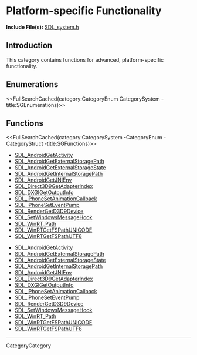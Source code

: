 
= Platform-specific Functionality =

'''Include File(s):'''  [http://hg.libsdl.org/SDL/file/default/include/SDL_system.h SDL_system.h]


== Introduction ==
This category contains functions for advanced, platform-specific functionality.

== Enumerations ==
<<FullSearchCached(category:CategoryEnum CategorySystem -title:SGEnumerations)>>

<!-- #== Structures == -->
<!-- #<<FullSearchCached(category:CategoryStruct CategorySystem -title:SGStructures)>> -->

== Functions ==
<<FullSearchCached(category:CategorySystem -CategoryEnum -CategoryStruct -title:SGFunctions)>>

<!-- BEGIN CATEGORY LIST -->
* [[SDL_AndroidGetActivity]]
* [[SDL_AndroidGetExternalStoragePath]]
* [[SDL_AndroidGetExternalStorageState]]
* [[SDL_AndroidGetInternalStoragePath]]
* [[SDL_AndroidGetJNIEnv]]
* [[SDL_Direct3D9GetAdapterIndex]]
* [[SDL_DXGIGetOutputInfo]]
* [[SDL_iPhoneSetAnimationCallback]]
* [[SDL_iPhoneSetEventPump]]
* [[SDL_RenderGetD3D9Device]]
* [[SDL_SetWindowsMessageHook]]
* [[SDL_WinRT_Path]]
* [[SDL_WinRTGetFSPathUNICODE]]
* [[SDL_WinRTGetFSPathUTF8]]
<!-- END CATEGORY LIST -->
<!-- BEGIN CATEGORY LIST -->
* [[SDL_AndroidGetActivity]]
* [[SDL_AndroidGetExternalStoragePath]]
* [[SDL_AndroidGetExternalStorageState]]
* [[SDL_AndroidGetInternalStoragePath]]
* [[SDL_AndroidGetJNIEnv]]
* [[SDL_Direct3D9GetAdapterIndex]]
* [[SDL_DXGIGetOutputInfo]]
* [[SDL_iPhoneSetAnimationCallback]]
* [[SDL_iPhoneSetEventPump]]
* [[SDL_RenderGetD3D9Device]]
* [[SDL_SetWindowsMessageHook]]
* [[SDL_WinRT_Path]]
* [[SDL_WinRTGetFSPathUNICODE]]
* [[SDL_WinRTGetFSPathUTF8]]
<!-- END CATEGORY LIST -->
----
CategoryCategory
